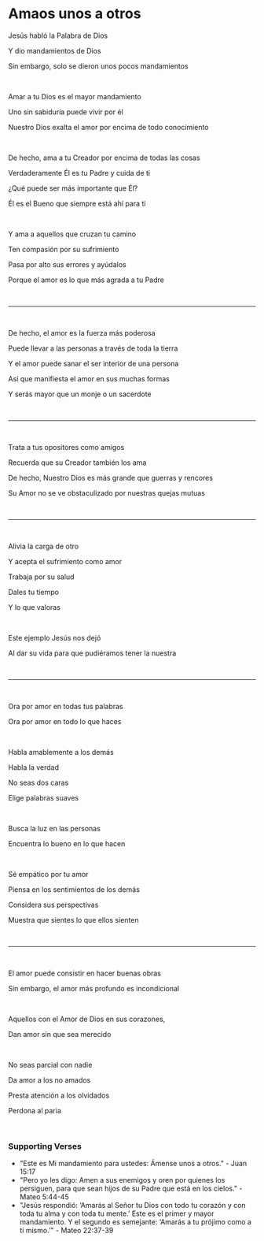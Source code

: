 # Amaos unos a otros

Jesús habló la Palabra de Dios

Y dio mandamientos de Dios

Sin embargo, solo se dieron unos pocos mandamientos

<p></p>

<br />

Amar a tu Dios es el mayor mandamiento

Uno sin sabiduría puede vivir por él

Nuestro Dios exalta el amor por encima de todo conocimiento

<p></p>

<br />

De hecho, ama a tu Creador por encima de todas las cosas

Verdaderamente Él es tu Padre y cuida de ti

¿Qué puede ser más importante que Él?

Él es el Bueno que siempre está ahí para ti

<br />

Y ama a aquellos que cruzan tu camino

Ten compasión por su sufrimiento

Pasa por alto sus errores y ayúdalos

Porque el amor es lo que más agrada a tu Padre

<br />

---

<br />

De hecho, el amor es la fuerza más poderosa

Puede llevar a las personas a través de toda la tierra

Y el amor puede sanar el ser interior de una persona

Así que manifiesta el amor en sus muchas formas

Y serás mayor que un monje o un sacerdote

<p></p>

<br />

---

<br />

Trata a tus opositores como amigos

Recuerda que su Creador también los ama

De hecho, Nuestro Dios es más grande que guerras y rencores

Su Amor no se ve obstaculizado por nuestras quejas mutuas

<br />

---

<br />

Alivia la carga de otro

Y acepta el sufrimiento como amor

Trabaja por su salud

Dales tu tiempo

Y lo que valoras

<p></p>

<br />

Este ejemplo Jesús nos dejó

Al dar su vida para que pudiéramos tener la nuestra

<br />

---

<br />

Ora por amor en todas tus palabras

Ora por amor en todo lo que haces

<br />

Habla amablemente a los demás

Habla la verdad

No seas dos caras

Elige palabras suaves

<br />

Busca la luz en las personas

Encuentra lo bueno en lo que hacen

<br />

Sé empático por tu amor

Piensa en los sentimientos de los demás

Considera sus perspectivas

Muestra que sientes lo que ellos sienten

<br />

---

<br />

El amor puede consistir en hacer buenas obras

Sin embargo, el amor más profundo es incondicional

<br />

Aquellos con el Amor de Dios en sus corazones,

Dan amor sin que sea merecido

<br />

No seas parcial con nadie

Da amor a los no amados

Presta atención a los olvidados

Perdona al paria

<br />

### Supporting Verses

- "Este es Mi mandamiento para ustedes: Ámense unos a otros." - Juan 15:17
- "Pero yo les digo: Amen a sus enemigos y oren por quienes los persiguen, para que sean hijos de su Padre que está en los cielos." - Mateo 5:44-45
- "Jesús respondió: ‘Amarás al Señor tu Dios con todo tu corazón y con toda tu alma y con toda tu mente.’ Este es el primer y mayor mandamiento. Y el segundo es semejante: ‘Amarás a tu prójimo como a ti mismo.’" - Mateo 22:37-39